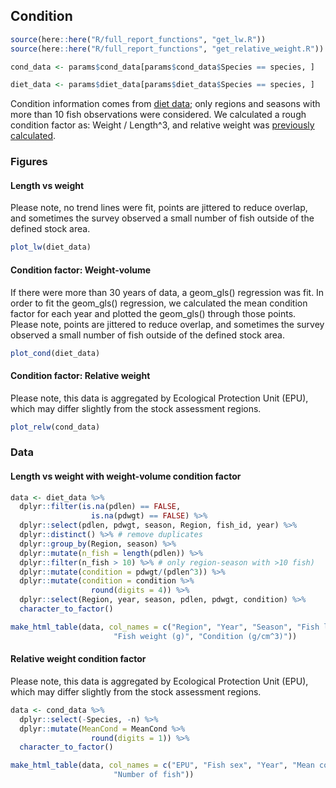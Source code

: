 ## Condition

```r
source(here::here("R/full_report_functions", "get_lw.R"))
source(here::here("R/full_report_functions", "get_relative_weight.R"))
```

```r
cond_data <- params$cond_data[params$cond_data$Species == species, ]

diet_data <- params$diet_data[params$diet_data$Species == species, ]
```

Condition information comes from [diet data](https://github.com/Laurels1/Condition/blob/master/data/allfh.RData); only regions and seasons with more than 10 fish observations were considered. We calculated a rough condition factor as: Weight / Length^3, and relative weight was [previously calculated](https://github.com/Laurels1/Condition/tree/master/data).

### Figures

#### Length vs weight

Please note, no trend lines were fit, points are jittered to reduce overlap, and sometimes the survey observed a small number of fish outside of the defined stock area.
```r
plot_lw(diet_data)
```

#### Condition factor: Weight-volume

If there were more than 30 years of data, a geom_gls() regression was fit. In order to fit the geom_gls() regression, we calculated the mean condition factor for each year and plotted the geom_gls() through those points. Please note, points are jittered to reduce overlap, and sometimes the survey observed a small number of fish outside of the defined stock area.
```r
plot_cond(diet_data)
```

#### Condition factor: Relative weight

Please note, this data is aggregated by Ecological Protection Unit (EPU), which may differ slightly from the stock assessment regions.
```r
plot_relw(cond_data)
```

### Data

#### Length vs weight with weight-volume condition factor
```r
data <- diet_data %>%
  dplyr::filter(is.na(pdlen) == FALSE, 
                  is.na(pdwgt) == FALSE) %>%
  dplyr::select(pdlen, pdwgt, season, Region, fish_id, year) %>%
  dplyr::distinct() %>% # remove duplicates
  dplyr::group_by(Region, season) %>%
  dplyr::mutate(n_fish = length(pdlen)) %>%
  dplyr::filter(n_fish > 10) %>% # only region-season with >10 fish)
  dplyr::mutate(condition = pdwgt/(pdlen^3)) %>%
  dplyr::mutate(condition = condition %>%
                  round(digits = 4)) %>%
  dplyr::select(Region, year, season, pdlen, pdwgt, condition) %>%
  character_to_factor()

make_html_table(data, col_names = c("Region", "Year", "Season", "Fish length (cm)", 
                       "Fish weight (g)", "Condition (g/cm^3)"))
```

#### Relative weight condition factor
Please note, this data is aggregated by Ecological Protection Unit (EPU), which may differ slightly from the stock assessment regions.
```r
data <- cond_data %>%
  dplyr::select(-Species, -n) %>%
  dplyr::mutate(MeanCond = MeanCond %>%
                  round(digits = 1)) %>%
  character_to_factor()

make_html_table(data, col_names = c("EPU", "Fish sex", "Year", "Mean condition",
                       "Number of fish"))
```
